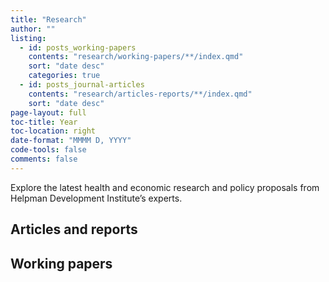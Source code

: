 ```yaml
---
title: "Research"
author: ""
listing:
  - id: posts_working-papers
    contents: "research/working-papers/**/index.qmd"
    sort: "date desc"
    categories: true
  - id: posts_journal-articles
    contents: "research/articles-reports/**/index.qmd"
    sort: "date desc"
page-layout: full
toc-title: Year
toc-location: right
date-format: "MMMM D, YYYY"
code-tools: false
comments: false
---
```


Explore the latest health and economic research and policy proposals from Helpman Development Institute's experts.

## Articles and reports

::: {#posts_articles-reports}
:::

## Working papers

::: {#posts_working-papers}
:::

